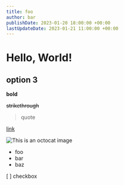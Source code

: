 ```yaml
---
title: foo
author: bar
publishDate: 2023-01-20 18:00:00 +00:00
lastUpdateDate: 2023-01-21 11:00:00 +00:00
---
```


# Hello, World!

## option 3

**bold**

~~strikethrough~~

> quote

[link](https://chris.lu)

![This is an octocat image](https://myoctocat.com/assets/images/base-octocat.svg)

* foo
* bar
* baz

[ ] checkbox